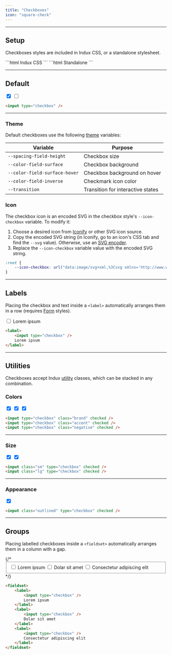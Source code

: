 ```yaml
---
title: "Checkboxes"
icon: "square-check"
---
```



---

## Setup

Checkboxes styles are included in Indux CSS, or a standalone stylesheet.

<CodeGroup>
```html Indux CSS
<head>
    <link rel="stylesheet" href="https://cdn.jsdelivr.net/npm/indux/dist/indux.css" />
</head>
```
```html Standalone
<head>
    <link rel="stylesheet" href="https://cdn.jsdelivr.net/npm/indux/dist/indux.theme.css" />
    <link rel="stylesheet" href="https://cdn.jsdelivr.net/npm/indux/dist/indux.checkbox.css" />
</head>
```
</CodeGroup>

<StyleDisclosure />

---

## Default

<Frame>
    <input type="checkbox" checked />
    <input type="checkbox" />
</Frame>

```html
<input type="checkbox" />
```

---

### Theme

Default checkboxes use the following [theme](/styles/theme) variables:

| Variable | Purpose |
|----------|---------|
| `--spacing-field-height` | Checkbox size |
| `--color-field-surface` | Checkbox background |
| `--color-field-surface-hover` | Checkbox background on hover |
| `--color-field-inverse` | Checkmark icon color |
| `--transition` | Transition for interactive states |

### Icon

The checkbox icon is an encoded SVG in the checkbox style's `--icon-checkbox` variable. To modify it:
1. Choose a desired icon from [Iconify](https://icon-sets.iconify.design/) or other SVG icon source.
2. Copy the encoded SVG string (in Iconify, go to an icon's CSS tab and find the `--svg` value). Otherwise, use an [SVG encoder](https://yoksel.github.io/url-encoder/).
3. Replace the `--icon-checkbox` variable value with the encoded SVG string.

```CSS Checkbox Styles
:root {
    --icon-checkbox: url("data:image/svg+xml,%3Csvg xmlns='http://www.w3.org/2000/svg' viewBox='0 0 20 20'%3E%3Cpath fill='currentColor' d='m0 11l2-2l5 5L18 3l2 2L7 18z'/%3E%3C/svg%3E")
}
```

---

## Labels

Placing the checkbox and text inside a `<label>` automatically arranges them in a row (requires [Form](/elements/forms) styles).

<Frame>
    <label>
        <input type="checkbox" />
        Lorem ipsum
    </label>
</Frame>

```html
<label>
    <input type="checkbox" />
    Lorem ipsum
</label>
```

---

## Utilities

Checkboxes accept Indux [utility](/styles/utilities) classes, which can be stacked in any combination.

### Colors

<Frame>
    <input type="checkbox" class="brand" checked />
    <input type="checkbox" class="accent" checked />
    <input type="checkbox" class="negative" checked />
</Frame>

```html
<input type="checkbox" class="brand" checked />
<input type="checkbox" class="accent" checked />
<input type="checkbox" class="negative" checked />
```

---

### Size

<Frame>
    <input class="sm" type="checkbox" checked />
    <input class="lg" type="checkbox" checked />
</Frame>

```html
<input class="sm" type="checkbox" checked />
<input class="lg" type="checkbox" checked />
```

---

### Appearance

<Frame>
    <input class="outlined" type="checkbox" checked />
</Frame>

```html
<input class="outlined" type="checkbox" checked />
```

---

## Groups

Placing labelled checkboxes inside a `<fieldset>` automatically arranges them in a column with a gap.

<Frame>
    {/* <fieldset>
        <label>
            <input type="checkbox" />
            Lorem ipsum
        </label>
        <label>
            <input type="checkbox" />
            Dolar sit amet
        </label>
        <label>
            <input type="checkbox" />
            Consectetur adipiscing elit
        </label>
    </fieldset> */}
</Frame>

```html
<fieldset>
    <label>
        <input type="checkbox" />
        Lorem ipsum
    </label>
    <label>
        <input type="checkbox" />
        Dolar sit amet
    </label>
    <label>
        <input type="checkbox" />
        Consectetur adipiscing elit
    </label>
</fieldset>
```